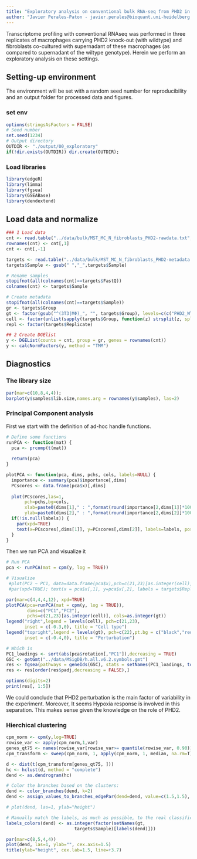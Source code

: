 ```yaml
---
title: "Exploratory analysis on conventional bulk RNA-seq from PHD2 in atherogenesis"
author: "Javier Perales-Paton - javier.perales@bioquant.uni-heidelberg.de" 
---
```


Transcriptome profiling with conventional RNAseq was performed in three replicates of macrophages 
carrying PHD2 knock-out (with wildtype) and fibroblasts co-cultured with supernadant of these 
macrophages (as compared to supernadant of the wiltype genotype). Herein we perform an exploratory
analysis on these settings.

## Setting-up environment
The environment will be set with a random seed number for reproducibility and an output folder
for processed data and figures.

### set env
```r
options(stringsAsFactors = FALSE)
# Seed number
set.seed(1234)
# Output directory
OUTDIR <- "./output/00_exploratory"
if(!dir.exists(OUTDIR)) dir.create(OUTDIR);
```

### Load libraries
```r
library(edgeR)
library(limma)
library(fgsea)
library(GSEABase)
library(dendextend)
```

## Load data and normalize
```r
### 1 Load data
cnt <- read.table("../data/bulk/MST_MC_N_fibroblasts_PHD2-rawdata.txt", sep="\t", header = TRUE, check.names = FALSE)
rownames(cnt) <- cnt[,1]
cnt <- cnt[,-1]

targets <- read.table("../data/bulk/MST_MC_N_fibroblasts_PHD2-metadata.txt", sep="\t",header=TRUE, colClasses = "character")
targets$Sample <- gsub(" ","_",targets$Sample)

# Rename samples
stopifnot(all(colnames(cnt)==targets$FastQ))
colnames(cnt) <- targets$Sample

# Create metadata
stopifnot(all(colnames(cnt)==targets$Sample))
gr <- targets$Group
gt <- factor(gsub("^(3T3|MΦ)_", "", targets$Group), levels=c(c("PHD2_WT", "PHD2_KO")))
cell <- factor(unlist(sapply(targets$Group, function(z) strsplit(z, split="_")[[1]][1])))
repl <- factor(targets$Replicate)

## 2 Create DGElist
y <- DGEList(counts = cnt, group = gr, genes = rownames(cnt))
y <- calcNormFactors(y, method = "TMM")
```

## Diagnostics
### The library size
```r
par(mar=c(10,8,4,4)); 
barplot(y$samples$lib.size,names.arg = rownames(y$samples), las=2)
```

### Principal Component analysis
First we start with the definition of ad-hoc handle functions.
```r
# Define some functions
runPCA <- function(mat) {
  pca <- prcomp(t(mat))
  
  return(pca)
}

plotPCA <- function(pca, dims, pchs, cols, labels=NULL) {
  importance <- summary(pca)$importance[,dims]
  PCscores <- data.frame(pca$x)[,dims]
  
  plot(PCscores,las=1,
       pch=pchs,bg=cols,
       xlab=paste0(dims[1]," : ",format(round(importance[2,dims[1]]*100,digits = 2),nsmall = 2),"% var expl."),
       ylab=paste0(dims[2]," : ",format(round(importance[2,dims[2]]*100,digits = 2),nsmall = 2),"% var expl."))
  if(!is.null(labels)) {
    par(xpd=TRUE)
    text(x=PCscores[,dims[1]], y=PCscores[,dims[2]], labels=labels, pos=1)
  }
}

```

Then we run PCA and visualize it
```r

# Run PCA
pca <- runPCA(mat = cpm(y, log = TRUE))

# Visualize
 #plot(PC2 ~ PC1, data=data.frame(pca$x),pch=c(21,23)[as.integer(cell)],bg=as.integer(gt))
 #par(xpd=TRUE); text(x = pca$x[,1], y=pca$x[,2], labels = targets$Replicate, pos = 2)

par(mar=c(4,4,4,12), xpd=TRUE)
plotPCA(pca=runPCA(mat = cpm(y, log = TRUE)),
        dims=c("PC1","PC2"),
        pchs=c(21,23)[as.integer(cell)], cols=as.integer(gt))
legend("right",legend = levels(cell), pch=c(21,23), 
       inset = c(-0.3,0), title = "Cell type")
legend("topright",legend = levels(gt), pch=c(22),pt.bg = c("black","red"), 
       inset = c(-0.4,0), title = "Perturbation")

# Which is
PC1_loadings <- sort(abs(pca$rotation[,"PC1"]),decreasing = TRUE)
GSC <- getGmt("../data/MSigDB/h.all.v6.2.symbols.gmt")
res <- fgsea(pathways = geneIds(GSC), stats = setNames(PC1_loadings, toupper(names(PC1_loadings))), nperm = 1000)
res <- res[order(res$padj,decreasing = FALSE),]

options(digits=2)
print(res[, 1:5])
```

We could conclude that PHD2 perturbation is the main factor of variability in the experiment.
Moreover, It seems Hypoxia response is involved in this separation. 
This makes sense given the knowledge on the role of PHD2.

### Hierchical clustering

```r
cpm_norm <- cpm(y,log=TRUE)
rowise_var <- apply(cpm_norm,1,var)
genes_qt75 <- names(rowise_var[rowise_var>= quantile(rowise_var, 0.90)])
cpm_transform <- sweep(cpm_norm, 1, apply(cpm_norm, 1, median, na.rm=T))

d <- dist(t(cpm_transform[genes_qt75, ]))
hc <- hclust(d, method = "complete")
dend <- as.dendrogram(hc)

# Color the branches based on the clusters:
dend <- color_branches(dend, k=2) 
dend <- assign_values_to_branches_edgePar(dend=dend, value=c(1.5,1.5), edgePar="lwd")

# plot(dend, las=1, ylab="height")

# Manually match the labels, as much as possible, to the real classification of the flowers:
labels_colors(dend) <- as.integer(factor(setNames(gt, 
						  targets$Sample)[labels(dend)]))

par(mar=c(8,5,4,4))
plot(dend, las=1, ylab="", cex.axis=1.5)
title(ylab="height", cex.lab=1.5, line=+3.7)
```

